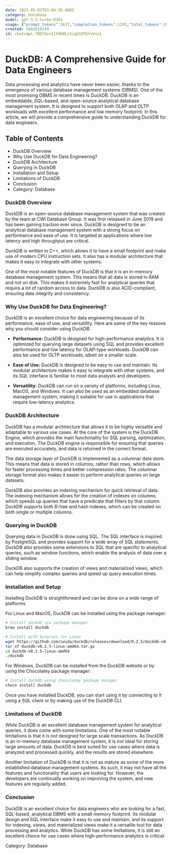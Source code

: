 ```yaml
---
date: 2023-05-01T03:04:30.680Z
category: Database
model: gpt-3.5-turbo-0301
usage: {"prompt_tokens":2637,"completion_tokens":1285,"total_tokens":3922}
created: 1682910249
id: chatcmpl-7BE7dvxIlX9DWLiSiqESUTbYvVnn1
---
```


# DuckDB: A Comprehensive Guide for Data Engineers

Data processing and analytics have never been easier, thanks to the emergence of various database management systems (DBMS). One of the most promising DBMS in recent times is DuckDB. DuckDB is an embeddable, SQL-based, and open-source analytical database management system. It is designed to support both OLAP and OLTP workloads with excellent performance and low memory footprint. In this article, we will provide a comprehensive guide to understanding DuckDB for data engineers. 

## Table of Contents
- DuckDB Overview
- Why Use DuckDB for Data Engineering?
- DuckDB Architecture
- Querying in DuckDB
- Installation and Setup
- Limitations of DuckDB
- Conclusion
- Category: Database

### DuckDB Overview

DuckDB is an open-source database management system that was created by the team at CWI Database Group. It was first released in June 2019 and has been gaining traction ever since. DuckDB is designed to be an analytical database management system with a strong focus on performance and ease of use. It is targeted at applications where low latency and high throughput are critical. 

DuckDB is written in C++, which allows it to have a small footprint and make use of modern CPU instruction sets. It also has a modular architecture that makes it easy to integrate with other systems. 

One of the most notable features of DuckDB is that it is an in-memory database management system. This means that all data is stored in RAM and not on disk. This makes it extremely fast for analytical queries that require a lot of random access to data. DuckDB is also ACID-compliant, ensuring data integrity and consistency.

### Why Use DuckDB for Data Engineering?

DuckDB is an excellent choice for data engineering because of its performance, ease of use, and versatility. Here are some of the key reasons why you should consider using DuckDB:

- **Performance:** DuckDB is designed for high-performance analytics. It is optimized for querying large datasets using SQL and provides excellent performance and low latency for OLAP-type workloads. DuckDB can also be used for OLTP workloads, albeit on a smaller scale.

- **Ease of Use:** DuckDB is designed to be easy to use and maintain. Its modular architecture makes it easy to integrate with other systems, and its SQL interface is familiar to most data analysts and developers.

- **Versatility:** DuckDB can run on a variety of platforms, including Linux, MacOS, and Windows. It can also be used as an embedded database management system, making it suitable for use in applications that require low-latency analytics.

### DuckDB Architecture

DuckDB has a modular architecture that allows it to be highly versatile and adaptable to various use cases. At the core of the system is the DuckDB Engine, which provides the main functionality for SQL parsing, optimization, and execution. The DuckDB engine is responsible for ensuring that queries are executed accurately, and data is returned in the correct format. 

The data storage layer of DuckDB is implemented as a columnar data store. This means that data is stored in columns, rather than rows, which allows for faster processing times and better compression rates. The columnar storage format also makes it easier to perform analytical queries on large datasets. 

DuckDB also provides an indexing mechanism for quick retrieval of data. The indexing mechanism allows for the creation of indexes on columns, which speeds up queries that have a predicate that filters by that column. DuckDB supports both B-tree and hash indexes, which can be created on both single or multiple columns.

### Querying in DuckDB

Querying data in DuckDB is done using SQL. The SQL interface is inspired by PostgreSQL and provides support for a wide array of SQL statements. DuckDB also provides some extensions to SQL that are specific to analytical queries, such as window functions, which enable the analysis of data over a sliding window. 

DuckDB also supports the creation of views and materialized views, which can help simplify complex queries and speed up query execution times.

### Installation and Setup

Installing DuckDB is straightforward and can be done on a wide range of platforms. 

For Linux and MacOS, DuckDB can be installed using the package manager:

```bash
# Install duckdb via package manager
brew install duckdb
```

```bash
# Install with binaries for Linux
wget https://github.com/cwida/duckdb/releases/download/0.2.5/duckdb-v0.2.5-linux-amd64.tar.gz
tar xf duckdb-v0.2.5-linux-amd64.tar.gz
cd duckdb-v0.2.5-linux-amd64
./duckdb
```

For Windows, DuckDB can be installed from the DuckDB website or by using the Chocolatey package manager:

```powershell
# Install duckdb using chocolatey package manager
choco install duckdb
```

Once you have installed DuckDB, you can start using it by connecting to it using a SQL client or by making use of the DuckDB CLI.

### Limitations of DuckDB

While DuckDB is an excellent database management system for analytical queries, it does come with some limitations. One of the most notable limitations is that it is not designed for large scale transactions. As DuckDB is an in-memory database management system, it is not ideal for storing large amounts of data. DuckDB is best suited for use cases where data is analyzed and processed quickly, and the results are stored elsewhere. 

Another limitation of DuckDB is that it is not as mature as some of the more established database management systems. As such, it may not have all the features and functionality that users are looking for. However, the developers are continually working on improving the system, and new features are regularly added.

### Conclusion

DuckDB is an excellent choice for data engineers who are looking for a fast, SQL-based, analytical DBMS with a small memory footprint. Its modular design and SQL interface make it easy to use and maintain, and its support for indexing, views, and materialized views make it a versatile tool for data processing and analytics. While DuckDB has some limitations, it is still an excellent choice for use cases where high-performance analytics is critical. 

Category: Database